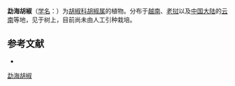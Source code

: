{{Speciesbox
| name = 勐海胡椒
| status = 
| status_system = 
| image =
| genus = Piper
| species = chaudocanum
| authority = C. DC.
}}

'''勐海胡椒'''（[[学名|学名]]：{{lang|la|''Piper chaudocanum''}}）为[[胡椒科|胡椒科]][[胡椒属|胡椒属]]的植物。分布于[[越南|越南]]、[[老挝|老挝]]以及[[中国大陆|中国大陆]]的[[云南|云南]]等地，见于树上，目前尚未由人工引种栽培。

== 参考文献 ==
<div class="references-small">
* {{cite web| url =http://www.bioinfo.cn/db05/KmzwSpecies.php?action=view&id=17035| title =勐海胡椒| work =《中国高等植物数据库全库》| publisher =中国科学院微生物研究所| author =昆明植物研究所| accessdate =2009-02-25| deadurl =yes| archiveurl =https://web.archive.org/web/20160305074735/http://www.bioinfo.cn/db05/KmzwSpecies.php?action=view&id=17035| archivedate =2016-03-05}}
</div>
{{Taxonbar|from=Q10901234}}

[[Category:胡椒属|勐海胡椒]]


{{植物小作品}}